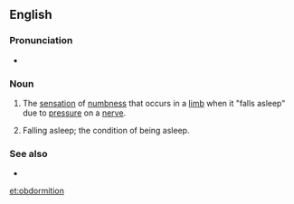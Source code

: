 ==English==

===Pronunciation===
* {{IPA|/ɒbdɔːˈmɪʃən/|lang=en}}

===Noun===
{{en-noun|-}}

# The [[sensation]] of [[numbness]] that occurs in a [[limb]] when it "falls asleep" due to [[pressure]] on a [[nerve]].
# {{lb|en|obsolete}} Falling asleep; the condition of being asleep.

===See also===
* {{l|en|pins and needles}}

[[et:obdormition]]